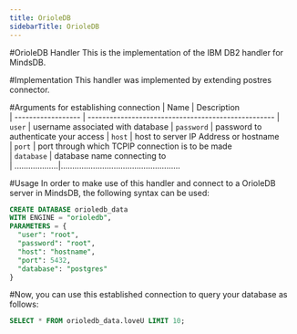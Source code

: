 ```yaml
---
title: OrioleDB
sidebarTitle: OrioleDB
---
```


#OrioleDB Handler
This is the implementation of the IBM DB2 handler for MindsDB.

#Implementation
This handler was implemented by extending postres connector.

#Arguments for establishing connection
| Name               | Description                                                                           
| ------------------ | ---------------------------------------------------
| `user`             |  username associated with database
| `password`         |  password to authenticate your access
| `host`             |  host to server IP Address or hostname                                         
| `port`             |  port through which TCPIP connection is to be made                  
| `database`         |  database name connecting to                          
| ...................|.................................................... 

#Usage
In order to make use of this handler and connect to a OrioleDB server in 
MindsDB, the following syntax can be used:

```sql
CREATE DATABASE orioledb_data
WITH ENGINE = "orioledb",
PARAMETERS = { 
  "user": "root",
  "password": "root",
  "host": "hostname",
  "port": 5432,
  "database": "postgres"
}
```

#Now, you can use this established connection to query your database as follows:

```sql
SELECT * FROM orioledb_data.loveU LIMIT 10;
```